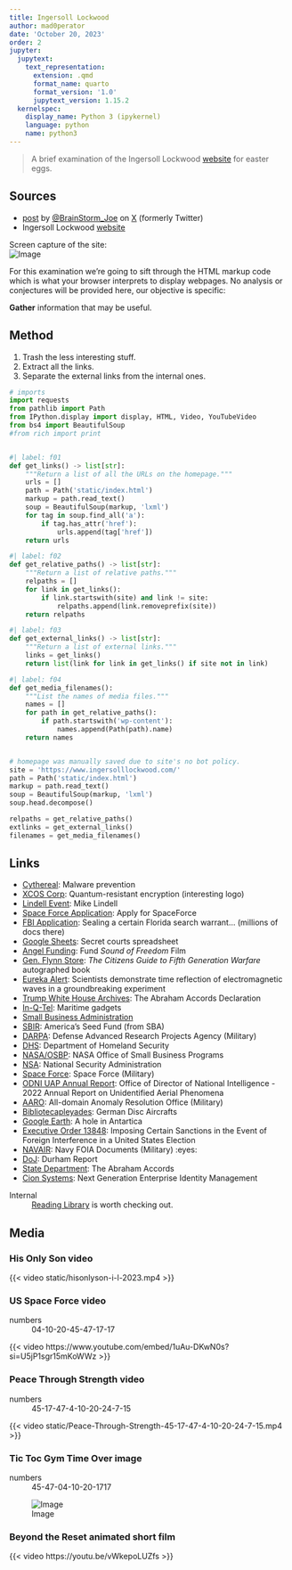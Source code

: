 ```yaml
---
title: Ingersoll Lockwood
author: mad0perator
date: 'October 20, 2023'
order: 2
jupyter:
  jupytext:
    text_representation:
      extension: .qmd
      format_name: quarto
      format_version: '1.0'
      jupytext_version: 1.15.2
  kernelspec:
    display_name: Python 3 (ipykernel)
    language: python
    name: python3
---
```


> A brief examination of the Ingersoll Lockwood [website][site] for easter eggs.

## Sources
+ [post][post] by [\@BrainStorm_Joe][user] on [X][x-site] (formerly Twitter)
+ Ingersoll Lockwood [website][site]

Screen capture of the site:  
![Image](static/screencapture.png)

For this examination we're going to sift through the HTML markup code which is what your browser interprets to display webpages. No analysis or conjectures will be provided here, our objective is specific: 

**Gather** information that may be useful.

## Method

1. Trash the less interesting stuff.
2. Extract all the links.
3. Separate the external links from the internal ones.

```python
# imports
import requests
from pathlib import Path
from IPython.display import display, HTML, Video, YouTubeVideo
from bs4 import BeautifulSoup
#from rich import print


#| label: f01
def get_links() -> list[str]:
    """Return a list of all the URLs on the homepage."""
    urls = []
    path = Path('static/index.html')
    markup = path.read_text()
    soup = BeautifulSoup(markup, 'lxml')
    for tag in soup.find_all('a'):
        if tag.has_attr('href'):
            urls.append(tag['href'])
    return urls

#| label: f02
def get_relative_paths() -> list[str]:
    """Return a list of relative paths."""
    relpaths = []
    for link in get_links():
        if link.startswith(site) and link != site:
            relpaths.append(link.removeprefix(site))
    return relpaths

#| label: f03
def get_external_links() -> list[str]:
    """Return a list of external links."""
    links = get_links()
    return list(link for link in get_links() if site not in link)

#| label: f04
def get_media_filenames():
    """List the names of media files."""
    names = []
    for path in get_relative_paths():
        if path.startswith('wp-content'):
            names.append(Path(path).name)
    return names


# homepage was manually saved due to site's no bot policy.
site = 'https://www.ingersolllockwood.com/'
path = Path('static/index.html')
markup = path.read_text()
soup = BeautifulSoup(markup, 'lxml')
soup.head.decompose()

relpaths = get_relative_paths()
extlinks = get_external_links()
filenames = get_media_filenames()
```


## Links

+ [Cythereal][cy]: Malware prevention
+ [XCOS Corp][xsoc]: Quantum-resistant encryption (interesting logo)
+ [Lindell Event][le]: Mike Lindell
+ [Space Force Application][apply]: Apply for SpaceForce
+ [FBI Application][fbi]: Sealing a certain Florida search warrant... (millions of docs there)
+ [Google Sheets][gs]: Secret courts spreadsheet
+ [Angel Funding][af]: Fund *Sound of Freedom* Film
+ [Gen. Flynn Store][gfs]: *The Citizens Guide to Fifth Generation Warfare* autographed book
+ [Eureka Alert][ea]: Scientists demonstrate time reflection of electromagnetic waves in a groundbreaking experiment
+ [Trump White House Archives][wh]: The Abraham Accords Declaration
+ [In-Q-Tel][iqt]: Maritime gadgets
+ [Small Business Administration][sba]
+ [SBIR][sbir]: America's Seed Fund (from SBA)
+ [DARPA][darpa]: Defense Advanced Research Projects Agency (Military)
+ [DHS][dhs]: Department of Homeland Security
+ [NASA/OSBP][osbp]: NASA Office of Small Business Programs
+ [NSA][nsa]: National Security Administration
+ [Space Force][sf]: Space Force (Military)
+ [ODNI UAP Annual Report][uap]: Office of Director of National Intelligence - 2022 Annual Report on Unidentified Aerial Phenomena
+ [AARO][aaro]: All-domain Anomaly Resolution Office (Military)
+ [Bibliotecapleyades][b]: German Disc Aircrafts
+ [Google Earth][ge]: A hole in Antartica
+ [Executive Order 13848][eo]: Imposing Certain Sanctions in the Event of Foreign Interference in a United States Election
+ [NAVAIR][nav]: Navy FOIA Documents (Military) :eyes:
+ [DoJ][dr]: Durham Report
+ [State Department][aa]: The Abraham Accords
+ [Cion Systems][cs]: Next Generation Enterprise Identity Management

Internal
: [Reading Library][lib] is worth checking out.


## Media

### His Only Son video

{{< video static/hisonlyson-i-l-2023.mp4 >}}

### US Space Force video

numbers
: 04-10-20-45-47-17-17

{{< video https://www.youtube.com/embed/1uAu-DKwN0s?si=U5jP1sgr15mKoWWz >}}

### Peace Through Strength video

numbers
: 45-17-47-4-10-20-24-7-15

{{< video static/Peace-Through-Strength-45-17-47-4-10-20-24-7-15.mp4 >}}

### Tic Toc Gym Time Over image

numbers
: 45-47-04-10-20-1717

![Image](static/tic-toc-gym-time-over-45-47-04-10-20-1717.jpg)

### Beyond the Reset animated short film

{{< video https://youtu.be/vWkepoLUZfs >}}


<!-- resource links definitions -->
[post]: https://x.com/BrainStorm_Joe/status/1714193437598052610?s=20 "BrainStorm Joe Rambo post"
[user]: https://twitter.com/BrainStorm_Joe "BrainStorm Joe Rambo user"
[x-site]: https://twitter.com/ "X | Home"
[site]: https://ingersolllockwood.com/ "Ingersoll Lockwood | Home"
[cy]: https://www.cythereal.com/
[xsoc]: https://www.xsoccorp.com/xsoc-ingersoll-lockwood
[le]: https://lindellevent.com/
[apply]: https://www.spaceforce.com/apply-now
[fbi]: https://www.documentcloud.org/documents/22140212-fbi-application
[gs]: https://docs.google.com/spreadsheets/d/1kVQwX9l9HJ5F76x05ic_YnU_Z5yiVS96LbzAOP66EzA/edit
[af]: https://invest.angel.com/freedom 
[gfs]: https://generalflynnstore.com/products/the-citizens-guide-to-fifth-generation-warfare-autographed-1st-edition-w-challenge-coin
[ea]: https://www.eurekalert.org/news-releases/982119
[wh]: https://trumpwhitehouse.archives.gov/briefings-statements/the-abraham-accords-declaration/
[iqt]: https://www.iqt.org/
[sba]: https://www.sba.gov/
[sbir]: https://www.sbir.gov/
[darpa]: https://www.darpa.mil/
[dhs]: https://www.dhs.gov/
[osbp]: https://www.nasa.gov/osbp
[nsa]: https://www.nsa.gov/
[sf]: https://www.spaceforce.mil/
[uap]: https://www.odni.gov/files/ODNI/documents/assessments/Unclassified-2022-Annual-Report-UAP.pdf'
[aaro]: https://www.aaro.mil/
[b]: https://www.bibliotecapleyades.net/esp_ufoaleman.htm#inicio
[ge]: https://earth.google.com/web/search/66%C2%B036%E2%80%9911.97%E2%80%9DS,+99%C2%B043%E2%80%9915.01%E2%80%9DE
[eo]: https://www.federalregister.gov/documents/2018/09/14/2018-20203/imposing-certain-sanctions-in-the-event-of-foreign-interference-in-a-united-states-election
[nav]: https://www.navair.navy.mil/foia/documents
[dr]: https://www.justice.gov/storage/durhamreport.pdf
[aa]: https://www.state.gov/the-abraham-accords/
[cs]: https://www.cionsystems.com/

[lib]: https://ingersolllockwood.com/reading-library "Library"